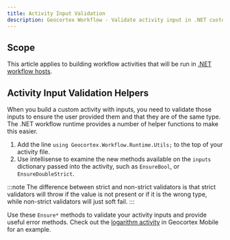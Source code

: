 ```yaml
---
title: Activity Input Validation
description: Geocortex Workflow - Validate activity input in .NET custom activities
---
```


## Scope

This article applies to building workflow activities that will be run in [.NET workflow hosts](concepts-key-concepts.mdx#geocortex-workflow-hosts).

## Activity Input Validation Helpers

When you build a custom activity with inputs, you need to validate those inputs to ensure the user provided them and that they are of the same type. The .NET workflow runtime provides a number of helper functions to make this easier.

1. Add the line `using Geocortex.Workflow.Runtime.Utils;` to the top of your activity file.
1. Use intellisense to examine the new methods available on the `inputs` dictionary passed into the activity, such as `EnsureBool`, or `EnsureDoubleStrict`.

:::note
The difference between strict and non-strict validators is that strict validators will throw if the value is not present or if it is the wrong type, while non-strict validators will just soft fail.
:::

Use these `Ensure*` methods to validate your activity inputs and provide useful error methods. Check out the [logarithm activity](implement-custom-activity-mobile.mdx#example-logarithm-of-a-number) in Geocortex Mobile for an example.
